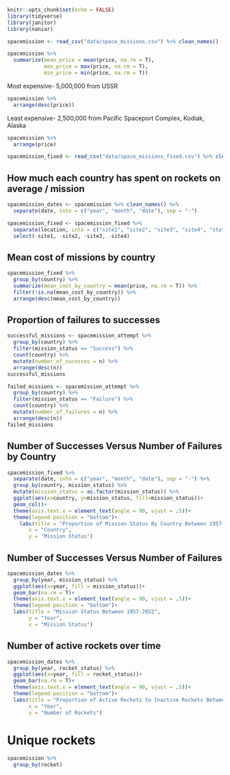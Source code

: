 ```r
knitr::opts_chunk$set(echo = FALSE)
library(tidyverse)
library(janitor)
library(naniar)
```

```r
spacemission <- read_csv("data/space_missions.csv") %>% clean_names()
```

```r
spacemission %>%
  summarize(mean_price = mean(price, na.rm = T),
            max_price = max(price, na.rm = T),
            min_price = min(price, na.rm = T))
```
Most expensive- 5,000,000 from USSR
```r
spacemission %>%
  arrange(desc(price))
```

Least expensive- 2,500,000 from Pacific Spaceport Complex, Kodiak, Alaska
```r
spacemission %>%
  arrange(price)
```

```r
spacemission_fixed <- read_csv("data/space_missions_fixed.csv") %>% clean_names()
```

## How much each country has spent on rockets on average / mission
```r
spacemission_dates <- spacemission %>% clean_names() %>%
  separate(date, into = c("year", "month", "date"), sep = "-")
```


```r
spacemission_fixed <- spacemission_fixed %>%
  separate(location, into = c("site1", "site2", "site3", "site4", "state", "country"), extra = "drop", fill = "left", sep = ",") %>%
  select(-site1, -site2, -site3, -site4)
```

## Mean cost of missions by country
```r
spacemission_fixed %>%
  group_by(country) %>%
  summarize(mean_cost_by_country = mean(price, na.rm = T)) %>%
  filter(!is.na(mean_cost_by_country)) %>%
  arrange(desc(mean_cost_by_country))
```
## Proportion of failures to successes
```r
successful_missions <- spacemission_attempt %>%
  group_by(country) %>%
  filter(mission_status == "Success") %>%
  count(country) %>%
  mutate(number_of_sucesses = n) %>%
  arrange(desc(n))
successful_missions
```

```r
failed_missions <- spacemission_attempt %>%
  group_by(country) %>%
  filter(mission_status == "Failure") %>%
  count(country) %>%
  mutate(number_of_failures = n) %>%
  arrange(desc(n))
failed_missions
```
## Number of Successes Versus Number of Failures by Country
```r
spacemission_fixed %>%
  separate(date, into = c("year", "month", "date"), sep = "-") %>%
  group_by(country, mission_status) %>%
  mutate(mission_status = as.factor(mission_status)) %>%
  ggplot(aes(x=country, y=mission_status, fill=mission_status))+
  geom_col()+
  theme(axis.text.x = element_text(angle = 90, vjust = .5))+
  theme(legend.position = "bottom")+
    labs(title = "Proportion of Mission Status By Country Between 1957-2022",
       x = "Country",
       y = "Mission Status")
```



## Number of Successes Versus Number of Failures
```r
spacemission_dates %>%
  group_by(year, mission_status) %>%
  ggplot(aes(x=year, fill = mission_status))+
  geom_bar(na.rm = T)+
  theme(axis.text.x = element_text(angle = 90, vjust = .5))+
  theme(legend.position = "bottom")+
  labs(title = "Mission Status Between 1957-2022",
       y = "Year",
       x = "Mission Status")
```


## Number of active rockets over time
```r
spacemission_dates %>%
  group_by(year, rocket_status) %>%
  ggplot(aes(x=year, fill = rocket_status))+
  geom_bar(na.rm = T)+
  theme(axis.text.x = element_text(angle = 90, vjust = .5))+
  theme(legend.position = "bottom")+
  labs(title = "Proportion of Active Rockets to Inactive Rockets Between 1957-2022",
       x = "Year",
       y = "Number of Rockets")
```

# Unique rockets
```r
spacemission %>%
  group_by(rocket)
```

